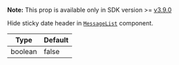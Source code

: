 **Note:** This prop is available only in SDK version >= [v3.9.0](https://github.com/GetStream/stream-chat-react-native/releases)

Hide sticky date header in [`MessageList`](../../../../ui-components/message_list.mdx) component.

| Type | Default |
| - | - |
| boolean | false |